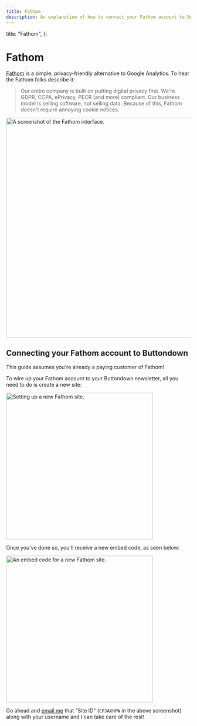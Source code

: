 ```yaml
---
title: Fathom
description: An explanation of how to connect your Fathom account to Buttondown
---
```



  title: "Fathom",
};

# Fathom

[Fathom](https://usefathom.com) is a simple, privacy-friendly alternative to Google Analytics. To hear the Fathom folks describe it:

> Our entire company is built on putting digital privacy first. We're GDPR, CCPA, ePrivacy, PECR (and more) compliant. Our business model is selling software, not selling data. Because of this, Fathom doesn't require annoying cookie notices.

<img
  src="/images/fathom-screenshot.png"
  alt="A screenshot of the Fathom interface."
  width="600"
/>

## Connecting your Fathom account to Buttondown

<Notice variant="info">
  This guide assumes you're already a paying customer of Fathom!
</Notice>

To wire up your Fathom account to your Buttondown newsletter, all you need to do is create a new site:

<img
  src="/images/fathom-setup.png"
  alt="Setting up a new Fathom site."
  width="400"
/>

Once you've done so, you'll receive a new embed code, as seen below:

<img
  src="/images/fathom-setup-2.png"
  alt="An embed code for a new Fathom site."
  width="400"
/>

Go ahead and [email me](mailto:justin@buttondown.email) that "Site ID" (`CPJAXHPW` in the above screenshot) along with your username and I can take care of the rest!
